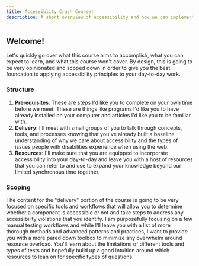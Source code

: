 ```yaml
---
title: Accessiblity Crash Course!
description: A short overview of accessibility and how we can implement it with Gatsby.
---
```


## Welcome!

Let's quickly go over what this course aims to accomplish, what you can expect to learn, and what this course won't cover.
By design, this is going to be very opinionated and scoped down in order to give you the best foundation to applying accessibility principles to your day-to-day work.

### Structure

1. **Prerequisites**: These are steps I'd like you to complete on your own time before we meet. These are things like programs I'd like you to have already installed on your computer and articles I'd like you to be familiar with.
1. **Delivery**: I'll meet with small groups of you to talk through concepts, tools, and processes knowing that you've already built a baseline understanding of why we care about accessibility and the types of issues people with disabilities experience when using the web.
1. **Resources**: I'll make sure that you are equipped to incorporate accessibility into your day-to-day and leave you with a host of resources that you can refer to and use to expand your knowledge beyond our limited synchronous time together.

### Scoping

The content for the "delivery" portion of the course is going to be very focused on specific tools and workflows that will allow you to determine whether a component is accessible or not and take steps to address any accessibility violations that you identify. I am purposefully focusing on a few manual testing workflows and while I'll leave you with a list of more thorough methods and advanced patterns and practices, I want to provide you with a more pared down toolbox to minimize any overwhelm around resource overload. You'll learn about the limitations of different tools and types of tests and hopefully build up a good intuition around which resources to lean on for specific types of questions.
